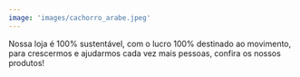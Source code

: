 ```yaml
---
image: 'images/cachorro_arabe.jpeg'
---
```

Nossa loja é 100% sustentável, com o lucro 100% destinado ao movimento, para crescermos e ajudarmos cada vez mais pessoas, confira os nossos produtos!